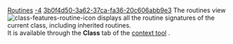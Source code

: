 [[Property:title|Routines]]
[[Property:weight|-4]]
[[Property:uuid|3b0f4d50-3a62-37ca-fa36-20c606abb9e3]]
The routines view  [[Image:class-features-routine-icon]] displays all the routine signatures of the current class, including inherited routines. <br/>
It is available through the '''Class''' tab of the [[EiffelStudio window overview|context tool]] . 

{{seealso| '''See Also''' <br/>
[[Attributes|Attributes]]  }}




